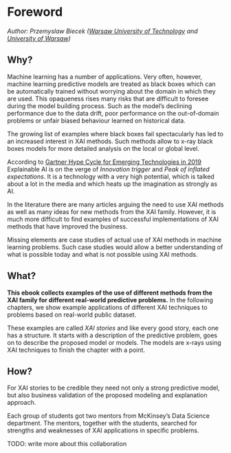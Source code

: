 # Foreword {-}

*Author: Przemyslaw Biecek ([Warsaw University of Technology](https://mini.pw.edu.pl) and [University of Warsaw](https://www.mimuw.edu.pl/))*

## Why?

Machine learning has a number of applications. Very often, however, machine learning predictive models are treated as black boxes which can be automatically trained without worrying about the domain in which they are used.
This opaqueness rises many risks that are difficult to foresee during the model building process. Such as the model's declining performance due to the data drift, poor performance on the out-of-domain problems or unfair biased behaviour learned on historical data.

The growing list of examples where black boxes fail spectacularly has led to an increased interest in XAI methods. Such methods allow to x-ray black boxes models for more detailed analysis on the local or global level. 

According to [Gartner Hype Cycle for Emerging Technologies in 2019](https://www.gartner.com/smarterwithgartner/5-trends-appear-on-the-gartner-hype-cycle-for-emerging-technologies-2019/) Explainable AI is on the verge of *Innovation trigger* and *Peak of inflated expectations*. It is a technology with a very high potential, which is talked about a lot in the media and which heats up the imagination as strongly as AI.

In the literature there are many articles arguing the need to use XAI methods as well as many ideas for new methods from the XAI family. However, it is much more difficult to find examples of successful implementations of XAI methods that have improved the business.

Missing elements are case studies of actual use of XAI methods in machine learning problems. Such case studies would allow a better understanding of what is possible today and what is not possible using XAI methods.

## What?

**This ebook collects examples of the use of different methods from the XAI family for different real-world predictive problems.**
In the following chapters, we show example applications of different XAI techniques to problems based on real-world public dataset.

These examples are called *XAI stories* and like every good story, each one has a structure. It starts with a description of the predictive problem, goes on to describe the proposed model or models. The models are x-rays using XAI techniques to finish the chapter with a point.

## How?

For XAI stories to be credible they need not only a strong predictive model, but also business validation of the proposed modeling and explanation approach. 

Each group of students got two mentors from McKinsey's Data Science department. The mentors, together with the students, searched for strengths and weaknesses of XAI applications in specific problems.

TODO: write more about this collaboration
